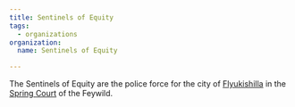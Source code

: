 ```yaml
---
title: Sentinels of Equity
tags:
  - organizations
organization:
  name: Sentinels of Equity

---
```


The Sentinels of Equity are the police force for the city of
[Flyukishilla](/world/locations/flyukishilla/) in the
[Spring Court](/world/locations/spring-court/) of the Feywild.
